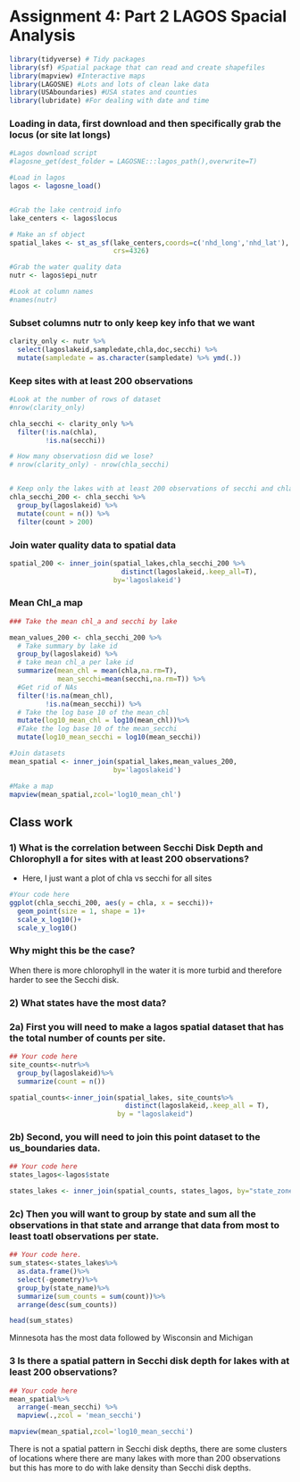 # Assignment 4: Part 2 LAGOS Spacial Analysis


```r
library(tidyverse) # Tidy packages
library(sf) #Spatial package that can read and create shapefiles 
library(mapview) #Interactive maps
library(LAGOSNE) #Lots and lots of clean lake data
library(USAboundaries) #USA states and counties
library(lubridate) #For dealing with date and time
```


### Loading in data, first download and then specifically grab the locus (or site lat longs)
```r
#Lagos download script
#lagosne_get(dest_folder = LAGOSNE:::lagos_path(),overwrite=T)

#Load in lagos
lagos <- lagosne_load()


#Grab the lake centroid info
lake_centers <- lagos$locus

# Make an sf object 
spatial_lakes <- st_as_sf(lake_centers,coords=c('nhd_long','nhd_lat'),
                          crs=4326)

#Grab the water quality data
nutr <- lagos$epi_nutr

#Look at column names
#names(nutr)
```

### Subset columns nutr to only keep key info that we want


```r
clarity_only <- nutr %>%
  select(lagoslakeid,sampledate,chla,doc,secchi) %>%
  mutate(sampledate = as.character(sampledate) %>% ymd(.))

```


### Keep sites with at least 200 observations 

```r

#Look at the number of rows of dataset
#nrow(clarity_only)

chla_secchi <- clarity_only %>%
  filter(!is.na(chla),
         !is.na(secchi))

# How many observatiosn did we lose?
# nrow(clarity_only) - nrow(chla_secchi)


# Keep only the lakes with at least 200 observations of secchi and chla
chla_secchi_200 <- chla_secchi %>%
  group_by(lagoslakeid) %>%
  mutate(count = n()) %>%
  filter(count > 200)


```


### Join water quality data to spatial data

```r
spatial_200 <- inner_join(spatial_lakes,chla_secchi_200 %>%
                            distinct(lagoslakeid,.keep_all=T),
                          by='lagoslakeid')


```

### Mean Chl_a map

```r
### Take the mean chl_a and secchi by lake

mean_values_200 <- chla_secchi_200 %>%
  # Take summary by lake id
  group_by(lagoslakeid) %>%
  # take mean chl_a per lake id
  summarize(mean_chl = mean(chla,na.rm=T),
            mean_secchi=mean(secchi,na.rm=T)) %>%
  #Get rid of NAs
  filter(!is.na(mean_chl),
         !is.na(mean_secchi)) %>%
  # Take the log base 10 of the mean_chl
  mutate(log10_mean_chl = log10(mean_chl))%>%
  #Take the log base 10 of the mean_secchi
  mutate(log10_mean_secchi = log10(mean_secchi))

#Join datasets
mean_spatial <- inner_join(spatial_lakes,mean_values_200,
                          by='lagoslakeid') 

#Make a map
mapview(mean_spatial,zcol='log10_mean_chl')
```


## Class work

### 1) What is the correlation between Secchi Disk Depth and Chlorophyll a for  sites with at least 200 observations?

- Here, I just want a plot of chla vs secchi for all sites 

```r
#Your code here
ggplot(chla_secchi_200, aes(y = chla, x = secchi))+
  geom_point(size = 1, shape = 1)+
  scale_x_log10()+
  scale_y_log10()
```


### Why might this be the case? 

When there is more chlorophyll in the water it is more turbid and therefore harder to see the Secchi disk.

### 2) What states have the most data? 

### 2a) First you will need to make a lagos spatial dataset that has the total  number of counts per site.

```r
## Your code here
site_counts<-nutr%>%
  group_by(lagoslakeid)%>%
  summarize(count = n())

spatial_counts<-inner_join(spatial_lakes, site_counts%>%
                             distinct(lagoslakeid,.keep_all = T),
                           by = "lagoslakeid")

```


### 2b) Second, you will need to join this point dataset to the us_boundaries  data. 

```r
## Your code here
states_lagos<-lagos$state

states_lakes <- inner_join(spatial_counts, states_lagos, by="state_zoneid")
```


### 2c) Then you will want to group by state and sum all the observations in  that state and arrange that data from most to least toatl observations per state. 

```r
## Your code here. 
sum_states<-states_lakes%>%
  as.data.frame()%>%
  select(-geometry)%>%
  group_by(state_name)%>%
  summarize(sum_counts = sum(count))%>%
  arrange(desc(sum_counts))

head(sum_states)
```

Minnesota has the most data followed by Wisconsin and Michigan

### 3 Is there a spatial pattern in Secchi disk depth for lakes with at least 200  observations?

```r
## Your code here
mean_spatial%>%
  arrange(-mean_secchi) %>%
  mapview(.,zcol = 'mean_secchi')

mapview(mean_spatial,zcol='log10_mean_secchi')

```

There is not a spatial pattern in Secchi disk depths, there are some clusters of locations where there are many lakes with more than 200 observations but this has more to do with lake density than Secchi disk depths.

